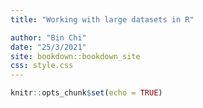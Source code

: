```yaml
---
title: "Working with large datasets in R"

author: "Bin Chi"
date: "25/3/2021"
site: bookdown::bookdown_site
css: style.css
---
```


```r
knitr::opts_chunk$set(echo = TRUE)
```

#  {.unnumbered}

